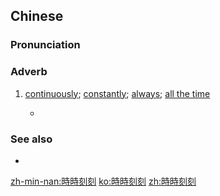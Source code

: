 {{also|时时刻刻}}
==Chinese==
{{zh-forms|s=时时刻刻|type=22}}

===Pronunciation===
{{zh-pron
|m=shíshíkèkè
|c=si4 si4 hak1 hak1
|h=pfs=ns:sṳ̀-sṳ̀-khiet-khiet
|mn=xm,zz,tp,kh:sî-sî-khek-khek/qz:sî-sî-khiak-khiak
|cat=adv
}}

===Adverb===
{{zh-adv}}

# [[continuously]]; [[constantly]]; [[always]]; [[all the time]]
#: {{zh-x|從此，他 時時刻刻 想 著[着]{zhe} 如何 報答 您 對 他 的 關心 與 幫助。|Since then he has been '''constantly''' thinking about how to repay your concern and assistance.}}
#* {{zh-x|難忘 妳 對 我 那 種 體貼入微　時時刻刻 腦海 中 都 緊記|I can't forget that attention you gave me; it's still stuck fast in my mind '''all the time'''|C-LIT|ref={{w2|zh|許冠傑}}, {{lang|zh|難忘你}}}}

===See also===
* {{zh-l|時刻}}

[[zh-min-nan:時時刻刻]]
[[ko:時時刻刻]]
[[zh:時時刻刻]]